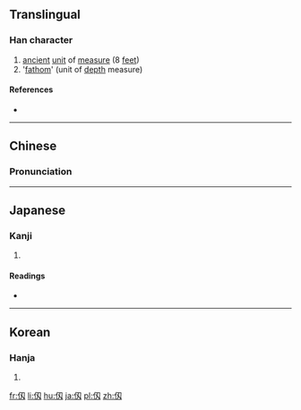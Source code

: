 {{also|仞}}
==Translingual==

===Han character===
{{Han char|rn=9|rad=人|as=03|sn=5|four=|canj=OSK,XXOSK|ids=⿰亻刄}}

# [[ancient]] [[unit]] of [[measure]] (8 [[feet]])
# '[[fathom]]' (unit of [[depth]] measure)

====References====
* {{Han ref|kx=0094.051|hdz=10115.071|uh=4EED|ud=20205}}

----

==Chinese==
{{zh-forms}}

===Pronunciation===
{{zh-pron
|m=rèn
|c=jan6
|mc=
|oc=
|ma=
|cat=n
}}

----

==Japanese==

===Kanji===
{{ja-kanji|grade=|rs=人03}}

# {{defn|lang=ja|sort=人03}}

====Readings====
* {{ja-readings|on=[[じん]] (jin)|kun=[[はかる]] (hakaru)}}

----

==Korean==

===Hanja===
{{ko-hanja|hangeul=인|rv=in|mr=in}}

# {{defn|lang=ko|sort=人03}}

[[fr:仭]]
[[li:仭]]
[[hu:仭]]
[[ja:仭]]
[[pl:仭]]
[[zh:仭]]